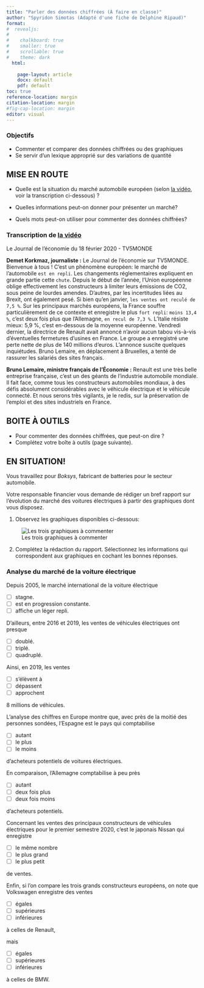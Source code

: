 ```yaml
---
title: "Parler des données chiffrées (À faire en classe)"
author: "Spyridon Simotas (Adapté d'une fiche de Delphine Ripaud)"
format: 
#  revealjs: 
#    
#    chalkboard: true
#    smaller: true
#    scrollable: true
#    theme: dark
  html: 
    
    page-layout: article
    docx: default
    pdf: default
toc: true
reference-location: margin
citation-location: margin
#fig-cap-location: margin
editor: visual  
---
```


::: callout
### Objectifs

-   Commenter et comparer des données chiffrées ou des graphiques
-   Se servir d'un lexique approprié sur des variations de quantité
:::

## MISE EN ROUTE

-   Quelle est la situation du marché automobile européen (selon [la vidéo](https://apprendre.tv5monde.com/fr/exercice/1868?id_serie=14919&nom_serie=automobile_un_marche_en_pleine_evolution&niveau=b1_intermediaire&exercice=1), voir la transcription ci-dessous) ?

-   Quelles informations peut-on donner pour présenter un marché?

-   Quels mots peut-on utiliser pour commenter des données chiffrées?

::: callout
### Transcription de [la vidéo](https://apprendre.tv5monde.com/fr/exercice/1868?id_serie=14919&nom_serie=automobile_un_marche_en_pleine_evolution&niveau=b1_intermediaire&exercice=1)

Le Journal de l'économie du 18 février 2020 - TV5MONDE

**Demet Korkmaz, journaliste :** Le Journal de l'économie sur TV5MONDE. Bienvenue à tous ! C'est un phénomène européen: le marché de l'automobile `est en repli`. Les changements réglementaires expliquent en grande partie cette `chute`. Depuis le début de l'année, l'Union européenne oblige effectivement les constructeurs à limiter leurs émissions de CO2, sous peine de lourdes amendes. D'autres, par les incertitudes liées au Brexit, ont également pesé. Si bien qu'en janvier, `les ventes ont reculé de 7,5 %`. Sur les principaux marchés européens, la France souffre particulièrement de ce contexte et enregistre le plus `fort repli`: `moins 13,4 %`, c'est deux fois plus que l'Allemagne, `en recul de 7,3 %`. L'Italie résiste mieux: 5,9 %, c'est en-dessous de la moyenne européenne. Vendredi dernier, la directrice de Renault avait annoncé n'avoir aucun tabou vis-à-vis d'éventuelles fermetures d'usines en France. Le groupe a enregistré une perte nette de plus de 140 millions d'euros. L'annonce suscite quelques inquiétudes. Bruno Lemaire, en déplacement à Bruxelles, a tenté de rassurer les salariés des sites français.

**Bruno Lemaire, ministre français de l'Économie :** Renault est une très belle entreprise française, c'est un des géants de l'industrie automobile mondiale. Il fait face, comme tous les constructeurs automobiles mondiaux, à des défis absolument considérables avec le véhicule électrique et le véhicule connecté. Et nous serons très vigilants, je le redis, sur la préservation de l'emploi et des sites industriels en France.
:::

## BOITE À OUTILS

-   Pour commenter des données chiffrées, que peut-on dire ?
-   Complétez votre boîte à outils (page suivante).

## EN SITUATION!

Vous travaillez pour *Boksys*, fabricant de batteries pour le secteur automobile.

Votre responsable financier vous demande de rédiger un bref rapport sur l'évolution du marché des voitures électriques à partir des graphiques dont vous disposez.

1.  Observez les graphiques disponibles ci-dessous:

![Les trois graphiques à commenter](Screenshot 2024-01-29 at 3.30.47 PM copy.png){fig-alt="trois graphiques"}

2.  Complétez la rédaction du rapport. Sélectionnez les informations qui correspondent aux graphiques en cochant les bonnes réponses.

::: callout
### Analyse du marché de la voiture électrique

Depuis 2005, le marché international de la voiture électrique

-   [ ] stagne.
-   [ ] est en progression constante.
-   [ ] affiche un léger repli.

D'ailleurs, entre 2016 et 2019, les ventes de véhicules électriques ont presque

-   [ ] doublé.
-   [ ] triplé.
-   [ ] quadruplé.

Ainsi, en 2019, les ventes

-   [ ] s'élèvent à
-   [ ] dépassent
-   [ ] approchent

8 millions de véhicules.

L'analyse des chiffres en Europe montre que, avec près de la moitié des personnes sondées, l'Espagne est le pays qui comptabilise

-   [ ] autant
-   [ ] le plus
-   [ ] le moins

d'acheteurs potentiels de voitures électriques.

En comparaison, l'Allemagne comptabilise à peu près

-   [ ] autant
-   [ ] deux fois plus
-   [ ] deux fois moins

d'acheteurs potentiels.

Concernant les ventes des principaux constructeurs de véhicules électriques pour le premier semestre 2020, c'est le japonais Nissan qui enregistre

-   [ ] le même nombre
-   [ ] le plus grand
-   [ ] le plus petit

de ventes.

Enfin, si l'on compare les trois grands constructeurs européens, on note que Volkswagen enregistre des ventes

-   [ ] égales\
-   [ ] supérieures
-   [ ] inférieures

à celles de Renault,

mais

-   [ ] égales
-   [ ] supérieures
-   [ ] inférieures

à celles de BMW.
:::
